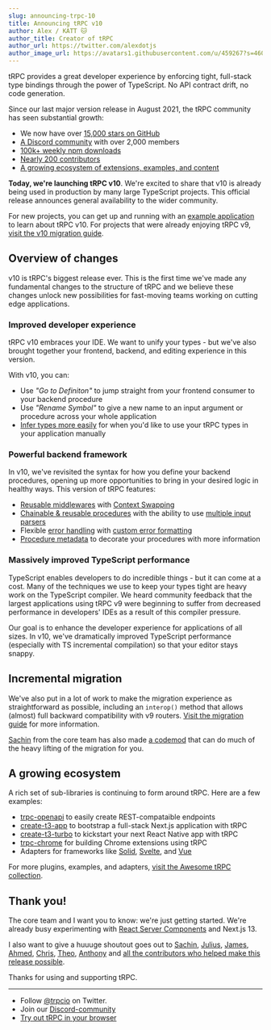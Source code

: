 ```yaml
---
slug: announcing-trpc-10
title: Announcing tRPC v10
author: Alex / KATT 🐱
author_title: Creator of tRPC
author_url: https://twitter.com/alexdotjs
author_image_url: https://avatars1.githubusercontent.com/u/459267?s=460&v=4
---
```



tRPC provides a great developer experience by enforcing tight, full-stack type bindings through the power of TypeScript. No API contract drift, no code generation.

Since our last major version release in August 2021, the tRPC community has seen substantial growth:

- We now have over [15,000 stars on GitHub](https://github.com/trpc/trpc)
- [A Discord community](https://trpc.io/discord) with over 2,000 members
- [100k+ weekly npm downloads](https://www.npmjs.com/package/@trpc/server)
- [Nearly 200 contributors](https://github.com/trpc/trpc/graphs/contributors)
- [A growing ecosystem of extensions, examples, and content](https://trpc.io/awesome)

**Today, we're launching tRPC v10**. We're excited to share that v10 is already being used in production by many large TypeScript projects. This official release announces general availability to the wider community.

For new projects, you can get up and running with an [example application](https://trpc.io/awesome-trpc#-starting-points-example-projects-etc) to learn about tRPC v10. For projects that were already enjoying tRPC v9, [visit the v10 migration guide](https://trpc.io/docs/v10/migrate-from-v9-to-v10).

## Overview of changes

v10 is tRPC's biggest release ever. This is the first time we've made any fundamental changes to the structure of tRPC and we believe these changes unlock new possibilities for fast-moving teams working on cutting edge applications.

### Improved developer experience

tRPC v10 embraces your IDE. We want to unify your types - but we've also brought together your frontend, backend, and editing experience in this version.

With v10, you can:

- Use _"Go to Definiton"_ to jump straight from your frontend consumer to your backend procedure
- Use _"Rename Symbol"_ to give a new name to an input argument or procedure across your whole application
- [Infer types more easily](https://trpc.io/docs/v10/infer-types) for when you'd like to use your tRPC types in your application manually

### Powerful backend framework

In v10, we've revisited the syntax for how you define your backend procedures, opening up more opportunities to bring in your desired logic in healthy ways. This version of tRPC features:

- [Reusable middlewares](https://trpc.io/docs/v10/middlewares) with [Context Swapping](https://trpc.io/docs/v10/middlewares#context-swapping)
- [Chainable & reusable procedures](https://trpc.io/docs/v10/procedures#reusable-base-publicprocedures) with the ability to use [multiple input parsers](https://trpc.io/docs/v10/procedures#multiple-input-parsers)
- Flexible [error handling](https://trpc.io/docs/v10/error-handling) with [custom error formatting](https://trpc.io/docs/v10/error-formatting)
- [Procedure metadata](https://trpc.io/docs/v10/metadata) to decorate your procedures with more information

### Massively improved TypeScript performance

TypeScript enables developers to do incredible things - but it can come at a cost. Many of the techniques we use to keep your types tight are heavy work on the TypeScript compiler. We heard community feedback that the largest applications using tRPC v9 were beginning to suffer from decreased performance in developers' IDEs as a result of this compiler pressure.

Our goal is to enhance the developer experience for applications of all sizes. In v10, we've dramatically improved TypeScript performance (especially with TS incremental compilation) so that your editor stays snappy.

## Incremental migration

We've also put in a lot of work to make the migration experience as straightforward as possible, including an `interop()` method that allows (almost) full backward compatibility with v9 routers. [Visit the migration guide](https://trpc.io/docs/v10/migrate-from-v9-to-v10) for more information.

[Sachin](https://twitter.com/s4chinraja) from the core team has also made [a codemod](https://github.com/sachinraja/trpc-v10-migrate-codemod) that can do much of the heavy lifting of the migration for you.

## A growing ecosystem

A rich set of sub-libraries is continuing to form around tRPC. Here are a few examples:

- [trpc-openapi](https://github.com/jlalmes/trpc-openapi) to easily create REST-compataible endpoints
- [create-t3-app](https://github.com/t3-oss/create-t3-app) to bootstrap a full-stack Next.js application with tRPC
- [create-t3-turbo](https://github.com/t3-oss/create-t3-turbo) to kickstart your next React Native app with tRPC
- [trpc-chrome](https://github.com/jlalmes/trpc-chrome) for building Chrome extensions using tRPC
- Adapters for frameworks like [Solid](https://github.com/OrJDev/solid-trpc), [Svelte](https://github.com/icflorescu/trpc-sveltekit-example), and [Vue](https://github.com/michealroberts/usetrpc)

For more plugins, examples, and adapters, [visit the Awesome tRPC collection](https://trpc.io/awesome-trpc).

## Thank you!

The core team and I want you to know: we're just getting started. We're already busy experimenting with [React Server Components](https://github.com/reactjs/rfcs/pull/229) and Next.js 13.

I also want to give a huuuge shoutout goes out to [Sachin](https://twitter.com/s4chinraja), [Julius](https://twitter.com/jullerino), [James](https://twitter.com/jlalmes), [Ahmed](https://twitter.com/ixahmedxii), [Chris](https://twitter.com/trashh_dev), [Theo](https://twitter.com/t3dotgg), [Anthony](https://twitter.com/shewDev) and [all the contributors who helped make this release possible](https://github.com/trpc/trpc#all-contributors).

Thanks for using and supporting tRPC.

---

- Follow [@trpcio](https://twitter.com/trpcio) on Twitter.
- Join our [Discord-community](https://trpc.io/discord)
- [Try out tRPC in your browser](https://trpc.io/#try-it-out)

<GithubSponsorButton />
